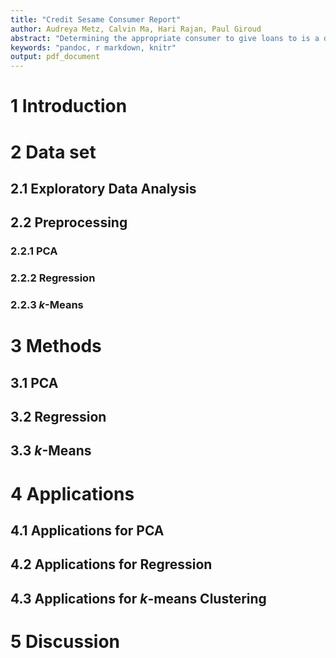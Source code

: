 ```yaml
---
title: "Credit Sesame Consumer Report"
author: Audreya Metz, Calvin Ma, Hari Rajan, Paul Giroud
abstract: "Determining the appropriate consumer to give loans to is a difficult task that can depend on many factors. Some of which directly impact what a company may think of you such as the amount past due on accounts, your open balance, etc. Other factors are more implicit, but could also determine whether or not you'd be a good candidate to give a loan to. We analyzed data from Credit Sesame, a company that calculate credit scores to determine options for credit cards, mortgage rates and loans. Our goal with the dataset was to predict credit score from various features using a linear regression. Additionally, we looked at the user demographics for the website to analyze the traffic that the website is getting by using clustering. "
keywords: "pandoc, r markdown, knitr"
output: pdf_document
---
```


# 1 Introduction

# 2 Data set

## 2.1 Exploratory Data Analysis

## 2.2 Preprocessing 

### 2.2.1 PCA

### 2.2.2 Regression

### 2.2.3 $k$-Means

# 3 Methods

## 3.1 PCA

## 3.2 Regression

## 3.3 $k$-Means

# 4 Applications

## 4.1 Applications for PCA

## 4.2 Applications for Regression

## 4.3 Applications for $k$-means Clustering

# 5 Discussion

